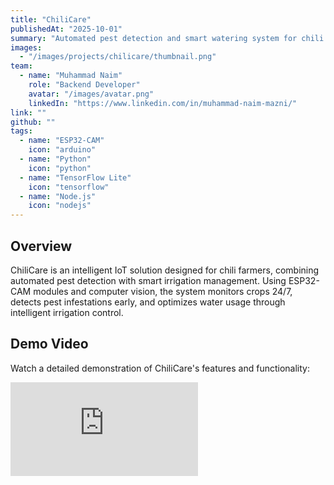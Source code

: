 ```yaml
---
title: "ChiliCare"
publishedAt: "2025-10-01"
summary: "Automated pest detection and smart watering system for chili farming using ESP32-CAM with computer vision and intelligent irrigation control."
images:
  - "/images/projects/chilicare/thumbnail.png"
team:
  - name: "Muhammad Naim"
    role: "Backend Developer"
    avatar: "/images/avatar.png"
    linkedIn: "https://www.linkedin.com/in/muhammad-naim-mazni/"
link: ""
github: ""
tags:
  - name: "ESP32-CAM"
    icon: "arduino"
  - name: "Python"
    icon: "python"
  - name: "TensorFlow Lite"
    icon: "tensorflow"
  - name: "Node.js"
    icon: "nodejs"
---
```


## Overview

ChiliCare is an intelligent IoT solution designed for chili farmers, combining automated pest detection with smart irrigation management. Using ESP32-CAM modules and computer vision, the system monitors crops 24/7, detects pest infestations early, and optimizes water usage through intelligent irrigation control.

## Demo Video

Watch a detailed demonstration of ChiliCare's features and functionality:

<div
  style={{
    position: "relative",
    paddingBottom: "56.25%",
    height: 0,
    overflow: "hidden",
    maxWidth: "100%",
    marginTop: "1rem",
    marginBottom: "2rem",
  }}
>
  <iframe
    style={{
      position: "absolute",
      top: 0,
      left: 0,
      width: "100%",
      height: "100%",
    }}
    src="https://www.youtube.com/embed/QIlfJMX7Feg"
    title="ChiliCare Demo Video"
    frameBorder="0"
    allow="accelerometer; autoplay; clipboard-write; encrypted-media; gyroscope; picture-in-picture"
    allowFullScreen
  />
</div>

## Problem

Chili farmers face significant crop losses due to pest infestations that go undetected until severe damage occurs. Additionally, inefficient watering practices lead to water waste and inconsistent crop quality. Manual monitoring is labor-intensive and often misses early warning signs.

## Solution

ChiliCare deploys ESP32-CAM modules throughout the farm to continuously monitor crops. The system uses computer vision to detect pests in real-time and automatically adjusts irrigation based on soil moisture levels and weather conditions. Farmers receive instant alerts and can monitor their entire farm remotely.

## Key Features

- **Automated Pest Detection**: Real-time pest identification using computer vision
- **Smart Irrigation**: Automated watering based on soil moisture and weather data
- **Remote Monitoring**: Mobile app for farm surveillance from anywhere
- **Early Warning System**: Instant alerts for pest detection and irrigation issues
- **Water Optimization**: Reduce water usage by 40% through intelligent scheduling
- **Data Analytics**: Historical data and insights for better farming decisions
- **Low Power Design**: Solar-powered ESP32 modules for sustainable operation

## Technologies Used

- **ESP32-CAM**: IoT camera module for image capture and edge processing
- **Python**: Backend processing and ML model training
- **TensorFlow Lite**: On-device pest detection with optimized models
- **Node.js**: Real-time data processing and API services

## System Architecture

The system consists of:

- **Field Sensors**: ESP32-CAM modules with soil moisture sensors
- **Edge Processing**: TensorFlow Lite models running on ESP32
- **Cloud Backend**: Node.js server for data aggregation and analytics
- **Mobile App**: React Native app for farmer interface
- **Irrigation Control**: Automated valve system controlled via IoT

## Technical Highlights

- Trained custom ML model to detect 15+ common chili pests
- Achieved 92% accuracy in pest identification
- Designed low-power system with 30+ days battery life
- Implemented mesh network for reliable farm-wide connectivity
- Built real-time alert system with SMS and push notifications

## Impact

ChiliCare helps farmers detect pest problems 3-5 days earlier than manual inspection, reducing crop losses by 35%. The smart irrigation system cuts water usage by 40% while improving crop yield by 25% through optimal watering schedules.

## Development Challenges

- Optimizing ML models to run on resource-constrained ESP32
- Ensuring reliable connectivity across large farm areas
- Balancing power consumption with monitoring frequency
- Adapting to varying lighting conditions for accurate pest detection

## Future Enhancements

- Integration with drone surveillance for larger farms
- Automated pesticide spraying system
- Weather prediction and crop yield forecasting
- Multi-crop support beyond chili farming
